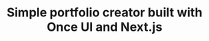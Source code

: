 ---
title: "Simple portfolio creator built with Once UI and Next.js"
publishedAt: "2024-11-08"
images:
  - "/images/projects/project-01/cover-01d.gif"
---